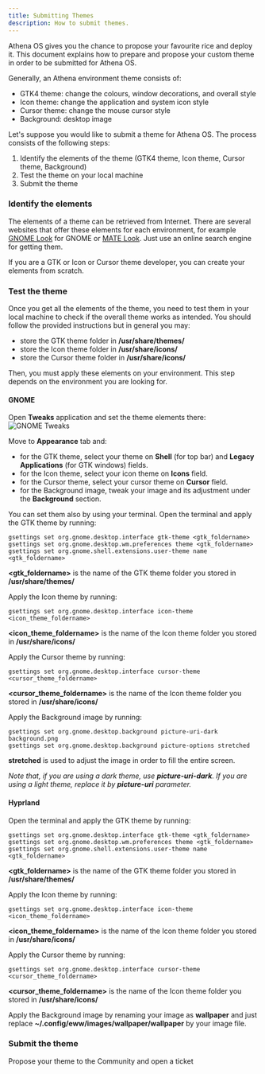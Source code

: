 ```yaml
---
title: Submitting Themes
description: How to submit themes.
---
```


Athena OS gives you the chance to propose your favourite rice and deploy it. This document explains how to prepare and propose your custom theme in order to be submitted for Athena OS.

Generally, an Athena environment theme consists of:
* GTK4 theme: change the colours, window decorations, and overall style
* Icon theme: change the application and system icon style
* Cursor theme: change the mouse cursor style
* Background: desktop image

Let's suppose you would like to submit a theme for Athena OS. The process consists of the following steps:
1. Identify the elements of the theme (GTK4 theme, Icon theme, Cursor theme, Background)
2. Test the theme on your local machine
3. Submit the theme

### Identify the elements

The elements of a theme can be retrieved from Internet. There are several websites that offer these elements for each environment, for example [GNOME Look](https://www.gnome-look.org/browse/) for GNOME or [MATE Look](https://www.mate-look.org/browse/). Just use an online search engine for getting them.

If you are a GTK or Icon or Cursor theme developer, you can create your elements from scratch.

### Test the theme

Once you get all the elements of the theme, you need to test them in your local machine to check if the overall theme works as intended. You should follow the provided instructions but in general you may:
* store the GTK theme folder in **/usr/share/themes/**
* store the Icon theme folder in **/usr/share/icons/**
* store the Cursor theme folder in **/usr/share/icons/**

Then, you must apply these elements on your environment. This step depends on the environment you are looking for.

#### GNOME

Open **Tweaks** application and set the theme elements there:
![GNOME Tweaks](@assets/images/gnome-custom-theme.png)

Move to **Appearance** tab and:
* for the GTK theme, select your theme on **Shell** (for top bar) and **Legacy Applications** (for GTK windows) fields.
* for the Icon theme, select your icon theme on **Icons** field.
* for the Cursor theme, select your cursor theme on **Cursor** field.
* for the Background image, tweak your image and its adjustment under the **Background** section.

You can set them also by using your terminal. Open the terminal and apply the GTK theme by running:
```
gsettings set org.gnome.desktop.interface gtk-theme <gtk_foldername>
gsettings set org.gnome.desktop.wm.preferences theme <gtk_foldername>
gsettings set org.gnome.shell.extensions.user-theme name <gtk_foldername>
```
**\<gtk_foldername\>** is the name of the GTK theme folder you stored in **/usr/share/themes/**

Apply the Icon theme by running:
```
gsettings set org.gnome.desktop.interface icon-theme <icon_theme_foldername>
```
**\<icon_theme_foldername\>** is the name of the Icon theme folder you stored in **/usr/share/icons/**

Apply the Cursor theme by running:
```
gsettings set org.gnome.desktop.interface cursor-theme <cursor_theme_foldername>
```
**\<cursor_theme_foldername\>** is the name of the Icon theme folder you stored in **/usr/share/icons/**

Apply the Background image by running:
```
gsettings set org.gnome.desktop.background picture-uri-dark background.png
gsettings set org.gnome.desktop.background picture-options stretched
```
**stretched** is used to adjust the image in order to fill the entire screen.

*Note that, if you are using a dark theme, use **picture-uri-dark**. If you are using a light theme, replace it by **picture-uri** parameter.*

#### Hyprland

Open the terminal and apply the GTK theme by running:
```
gsettings set org.gnome.desktop.interface gtk-theme <gtk_foldername>
gsettings set org.gnome.desktop.wm.preferences theme <gtk_foldername>
gsettings set org.gnome.shell.extensions.user-theme name <gtk_foldername>
```
**\<gtk_foldername\>** is the name of the GTK theme folder you stored in **/usr/share/themes/**

Apply the Icon theme by running:
```
gsettings set org.gnome.desktop.interface icon-theme <icon_theme_foldername>
```
**\<icon_theme_foldername\>** is the name of the Icon theme folder you stored in **/usr/share/icons/**

Apply the Cursor theme by running:
```
gsettings set org.gnome.desktop.interface cursor-theme <cursor_theme_foldername>
```
**\<cursor_theme_foldername\>** is the name of the Icon theme folder you stored in **/usr/share/icons/**

Apply the Background image by renaming your image as **wallpaper** and just replace **~/.config/eww/images/wallpaper/wallpaper** by your image file.

### Submit the theme

Propose your theme to the Community and open a ticket

<ImageComponent />
